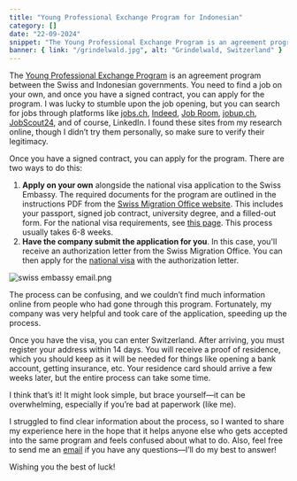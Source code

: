 ```yaml
---
title: "Young Professional Exchange Program for Indonesian"
category: []
date: "22-09-2024"
snippet: "The Young Professional Exchange Program is an agreement program between the Swiss and Indonesian governments. You need to find a job on your own, and once you have a signed contract, you can apply for the program."
banner: { link: "/grindelwald.jpg", alt: "Grindelwald, Switzerland" }
---
```


The [Young Professional Exchange Program](https://www.sem.admin.ch/sem/en/home/themen/arbeit/berufspraktikum.html) is an agreement program between the Swiss and Indonesian governments. You need to find a job on your own, and once you have a signed contract, you can apply for the program. I was lucky to stumble upon the job opening, but you can search for jobs through platforms like [jobs.ch](http://jobs.ch/), [Indeed](http://indeed.com/), [Job Room](http://job-room.ch/), [jobup.ch](http://jobup.ch/), [JobScout24](http://jobscout24.ch/), and of course, LinkedIn. I found these sites from my research online, though I didn’t try them personally, so make sure to verify their legitimacy.

Once you have a signed contract, you can apply for the program. There are two ways to do this:

1. **Apply on your own** alongside the national visa application to the Swiss Embassy. The required documents for the program are outlined in the instructions PDF from the [Swiss Migration Office website](https://www.sem.admin.ch/sem/en/home/themen/arbeit/berufspraktikum.html). This includes your passport, signed job contract, university degree, and a filled-out form. For the national visa requirements, see [this page](https://www.eda.admin.ch/countries/indonesia/en/home/visa/entry-ch/more-90-days.html). This process usually takes 6-8 weeks.
2. **Have the company submit the application for you**. In this case, you'll receive an authorization letter from the Swiss Migration Office. You can then apply for the [national visa](https://www.eda.admin.ch/countries/indonesia/en/home/visa/entry-ch/more-90-days.html) with the authorization letter.

![swiss embassy email.png](/swiss_embassy_email.jpeg "swiss embassy email")

The process can be confusing, and we couldn’t find much information online from people who had gone through this program. Fortunately, my company was very helpful and took care of the application, speeding up the process.

Once you have the visa, you can enter Switzerland. After arriving, you must register your address within 14 days. You will receive a proof of residence, which you should keep as it will be needed for things like opening a bank account, getting insurance, etc. Your residence card should arrive a few weeks later, but the entire process can take some time.

I think that’s it! It might look simple, but brace yourself—it can be overwhelming, especially if you’re bad at paperwork (like me).

I struggled to find clear information about the process, so I wanted to share my experience here in the hope that it helps anyone else who gets accepted into the same program and feels confused about what to do. Also, feel free to send me an [email](mailto:farahnazihah102@gmail.com) if you have any questions—I’ll do my best to answer!

Wishing you the best of luck!

